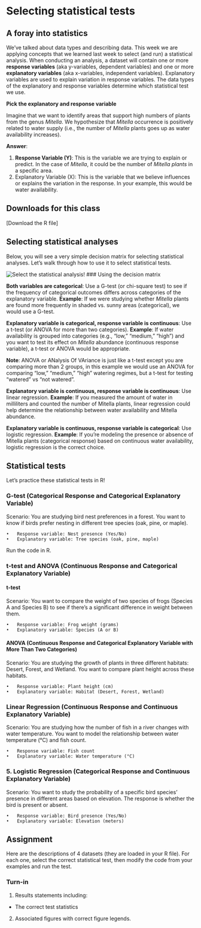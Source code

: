 # Selecting statistical tests

## A foray into statistics

We've talked about data types and describing data. This week we are applying concepts that we learned last week to select (and run) a statistical analysis. When conducting an analysis, a dataset will contain one or more **response variables** (aka y-variables, dependent variables) and one or more **explanatory variables** (aka x-variables, independent variables). Explanatory variables are used to explain variation in response variables. The data types of the explanatory and response variables determine which statistical test we use.

**Pick the explanatory and response variable** 

Imagine that we want to identify areas that support high numbers of plants from the genus *Mitella*. We hypothesize that *Mitella* occurrence is positively related to water supply (i.e., the number of *Mitella* plants goes up as water availability increases). 

**Answer**:

1. **Response Variable (Y)**: This is the variable we are trying to explain or predict. In the case of *Mitella*, it could be the number of *Mitella plants* in a specific area.
2. Explanatory Variable (X): This is the variable that we believe influences or explains the variation in the response. In your example, this would be water availability.

## Downloads for this class

[Download the R file]

## Selecting statistical analyses

Below, you will see a very simple decision matrix for selecting statistical analyses. Let's walk through how to use it to select statistical tests.  

![Select the statistical analysis!](/Users/sks379/Desktop/GraduateStudents/Stats and Lit Review Lessons/Class4_SelectingStatisticalAnalyses/DecisionMatrix.png)
### Using the decision matrix

**Both variables are categorical**: Use a G-test (or chi-square test) to see if the frequency of categorical outcomes differs across categories of the explanatory variable.
**Example**: If we were studying whether *Mitella* plants are found more frequently in shaded vs. sunny areas (categorical), we would use a G-test.

**Explanatory variable is categorical, response variable is continuous**: Use a t-test (or ANOVA for more than two categories).
**Example**: If water availability is grouped into categories (e.g., “low,” “medium,” “high”) and you want to test its effect on *Mitella* abundance (continuous response variable), a t-test or ANOVA would be appropriate.

**Note**: ANOVA or ANalysis Of VAriance is just like a t-test except you are comparing more than 2 groups, in this example we would use an ANOVA for comparing  “low,” “medium,” “high” watering regimes, but a t-test for testing "watered" vs "not watered".

**Explanatory variable is continuous, response variable is continuous**: Use linear regression.
**Example**: If you measured the amount of water in milliliters and counted the number of Mitella plants, linear regression could help determine the relationship between water availability and Mitella abundance.

**Explanatory variable is continuous, response variable is categorical**: Use logistic regression.
**Example**: If you’re modeling the presence or absence of Mitella plants (categorical response) based on continuous water availability, logistic regression is the correct choice.

## Statistical tests 

Let's practice these statistical tests in R!  

### G-test (Categorical Response and Categorical Explanatory Variable)

Scenario: You are studying bird nest preferences in a forest. You want to know if birds prefer nesting in different tree species (oak, pine, or maple).

	•	Response variable: Nest presence (Yes/No)
	•	Explanatory variable: Tree species (oak, pine, maple)
	
Run the code in R.

### t-test and ANOVA (Continuous Response and Categorical Explanatory Variable)

#### t-test
Scenario: You want to compare the weight of two species of frogs (Species A and Species B) to see if there’s a significant difference in weight between them.

	•	Response variable: Frog weight (grams)
	•	Explanatory variable: Species (A or B)
	
#### ANOVA (Continuous Response and Categorical Explanatory Variable with More Than Two Categories)

Scenario: You are studying the growth of plants in three different habitats: Desert, Forest, and Wetland. You want to compare plant height across these habitats.

	•	Response variable: Plant height (cm)
	•	Explanatory variable: Habitat (Desert, Forest, Wetland)

### Linear Regression (Continuous Response and Continuous Explanatory Variable)

Scenario: You are studying how the number of fish in a river changes with water temperature. You want to model the relationship between water temperature (°C) and fish count.

	•	Response variable: Fish count
	•	Explanatory variable: Water temperature (°C)
	
### 5. Logistic Regression (Categorical Response and Continuous Explanatory Variable)

Scenario: You want to study the probability of a specific bird species’ presence in different areas based on elevation. The response is whether the bird is present or absent.

	•	Response variable: Bird presence (Yes/No)
	•	Explanatory variable: Elevation (meters)

## Assignment

Here are the descriptions of 4 datasets (they are loaded in your R file). For each one, select the correct statistical test, then modify the code from your examples and run the test. 

### Turn-in 

1. Results statements including:
- The correct test statistics

2. Associated figures with correct figure legends.




